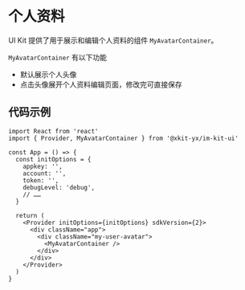 
<Meta title="IM UI Kit/个人资料" />

# 个人资料

UI Kit 提供了用于展示和编辑个人资料的组件 `MyAvatarContainer`。

`MyAvatarContainer` 有以下功能

- 默认展示个人头像
- 点击头像展开个人资料编辑页面，修改完可直接保存

## 代码示例

```tsx
import React from 'react'
import { Provider, MyAvatarContainer } from '@xkit-yx/im-kit-ui'

const App = () => {
  const initOptions = {
    appkey: '',
    account: '',
    token: '',
    debugLevel: 'debug',
    // ……
  }

  return (
    <Provider initOptions={initOptions} sdkVersion={2}>
      <div className="app">
        <div className="my-user-avatar">
          <MyAvatarContainer />
        </div>
      </div>
    </Provider>
  )
}
```
